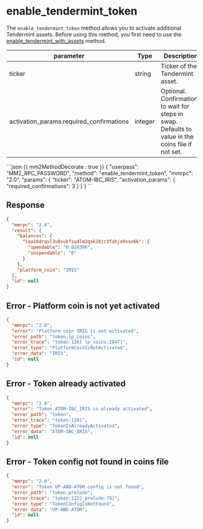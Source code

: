 # enable_tendermint_token

The `enable_tendermint_token` method allows you to activate additional Tendermint assets. Before using this method, you first need to use the [enable_tendermint_with_assets](enable_tendermint_with_assets) method.

| parameter                                | Type    | Description                                                                                        |
| ---------------------------------------- | ------- | -------------------------------------------------------------------------------------------------- |
| ticker                                   | string  | Ticker of the Tendermint asset.                                                                    |
| activation_params.required_confirmations | integer | Optional. Confirmations to wait for steps in swap. Defaults to value in the coins file if not set. |

<CodeGroup title="" tag="POST" label="enable_tendermint_token">
```json {{ mm2MethodDecorate : true }}
{
  "userpass": "MM2_RPC_PASSWORD",
  "method": "enable_tendermint_token",
  "mmrpc": "2.0",
  "params": {
    "ticker": "ATOM-IBC_IRIS",
    "activation_params": {
      "required_confirmations": 3
    }
  }
}
```
</CodeGroup>


## Response

```json
{
  "mmrpc": "2.0",
  "result": {
    "balances": {
      "iaa16drqvl3u8sukfsu4lm3qsk28jr3fahja9vsv6k": {
        "spendable": "0.028306",
        "unspendable": "0"
      }
    },
    "platform_coin": "IRIS"
  },
  "id": null
}
```

## Error - Platform coin is not yet activated

```json
{
  "mmrpc": "2.0",
  "error": "Platform coin IRIS is not activated",
  "error_path": "token.lp_coins",
  "error_trace": "token:126] lp_coins:2847]",
  "error_type": "PlatformCoinIsNotActivated",
  "error_data": "IRIS",
  "id": null
}
```

## Error - Token already activated

```json
{
  "mmrpc": "2.0",
  "error": "Token ATOM-IBC_IRIS is already activated",
  "error_path": "token",
  "error_trace": "token:119]",
  "error_type": "TokenIsAlreadyActivated",
  "error_data": "ATOM-IBC_IRIS",
  "id": null
}
```

## Error - Token config not found in coins file

```json
{
  "mmrpc": "2.0",
  "error": "Token UP-AND-ATOM config is not found",
  "error_path": "token.prelude",
  "error_trace": "token:122] prelude:79]",
  "error_type": "TokenConfigIsNotFound",
  "error_data": "UP-AND-ATOM",
  "id": null
}
```

